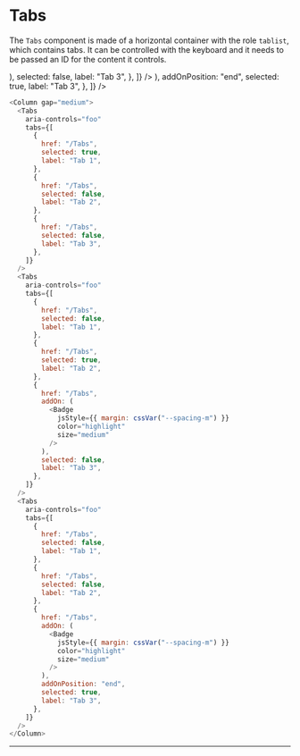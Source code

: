 
# Tabs

The `Tabs` component is made of a horizontal container with the role `tablist`, which contains tabs. It can be controlled with the keyboard and it needs to be passed an ID for the content it controls.

<Column gap="medium">
  <Tabs
    aria-controls="foo"
    tabs={[
      {
        href: "/Tabs",
        selected: true,
        label: "Tab 1",
      },
      {
        href: "/Tabs",
        selected: false,
        label: "Tab 2",
      },
      {
        href: "/Tabs",
        selected: false,
        label: "Tab 3",
      },
    ]}
  />
  <Tabs
    aria-controls="foo"
    tabs={[
      {
        href: "/Tabs",
        selected: false,
        label: "Tab 1",
      },
      {
        href: "/Tabs",
        selected: true,
        label: "Tab 2",
      },
      {
        href: "/Tabs",
        addOn: (
          <Badge
            jsStyle={{ margin: cssVar("--spacing-m") }}
            color="highlight"
            size="medium"
          />
        ),
        selected: false,
        label: "Tab 3",
      },
    ]}
  />
  <Tabs
    aria-controls="foo"
    tabs={[
      {
        href: "/Tabs",
        selected: false,
        label: "Tab 1",
      },
      {
        href: "/Tabs",
        selected: false,
        label: "Tab 2",
      },
      {
        href: "/Tabs",
        addOn: (
          <Badge
            jsStyle={{ margin: cssVar("--spacing-m") }}
            color="highlight"
            size="medium"
          />
        ),
        addOnPosition: "end",
        selected: true,
        label: "Tab 3",
      },
    ]}
  />
</Column>

```js
<Column gap="medium">
  <Tabs
    aria-controls="foo"
    tabs={[
      {
        href: "/Tabs",
        selected: true,
        label: "Tab 1",
      },
      {
        href: "/Tabs",
        selected: false,
        label: "Tab 2",
      },
      {
        href: "/Tabs",
        selected: false,
        label: "Tab 3",
      },
    ]}
  />
  <Tabs
    aria-controls="foo"
    tabs={[
      {
        href: "/Tabs",
        selected: false,
        label: "Tab 1",
      },
      {
        href: "/Tabs",
        selected: true,
        label: "Tab 2",
      },
      {
        href: "/Tabs",
        addOn: (
          <Badge
            jsStyle={{ margin: cssVar("--spacing-m") }}
            color="highlight"
            size="medium"
          />
        ),
        selected: false,
        label: "Tab 3",
      },
    ]}
  />
  <Tabs
    aria-controls="foo"
    tabs={[
      {
        href: "/Tabs",
        selected: false,
        label: "Tab 1",
      },
      {
        href: "/Tabs",
        selected: false,
        label: "Tab 2",
      },
      {
        href: "/Tabs",
        addOn: (
          <Badge
            jsStyle={{ margin: cssVar("--spacing-m") }}
            color="highlight"
            size="medium"
          />
        ),
        addOnPosition: "end",
        selected: true,
        label: "Tab 3",
      },
    ]}
  />
</Column>
```

---
